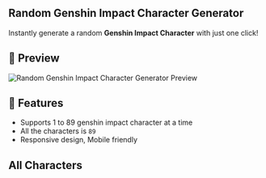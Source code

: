 ## Random Genshin Impact Character Generator

Instantly generate a random **Genshin Impact Character** with just one click!

## 💯 Preview

![Random Genshin Impact Character Generator Preview](https://raw.githubusercontent.com/meetqy/randomkits/main/kits/genshin-impact-character/assets/preview.webp)

## 🚀 Features

- Supports 1 to 89 genshin impact character at a time
- All the characters is `89`
- Responsive design, Mobile friendly

## All Characters
